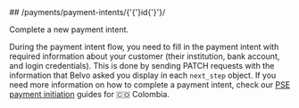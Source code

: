 
<MethodPill method="patch" />
## /payments/payment-intents/{'{'}id{'}'}/

Complete a new payment intent.


During the payment intent flow, you need to fill in the payment intent with required information about your customer (their institution, bank account, and login credentials). This is done by sending PATCH requests with the information that Belvo asked you display in each `next_step` object. If you need more information on how to complete a payment intent, check our <a href="https://developers.belvo.com/docs/colombia-pse#payment-intents" target="_blank">PSE payment initiation</a> guides for  🇨🇴 Colombia.

